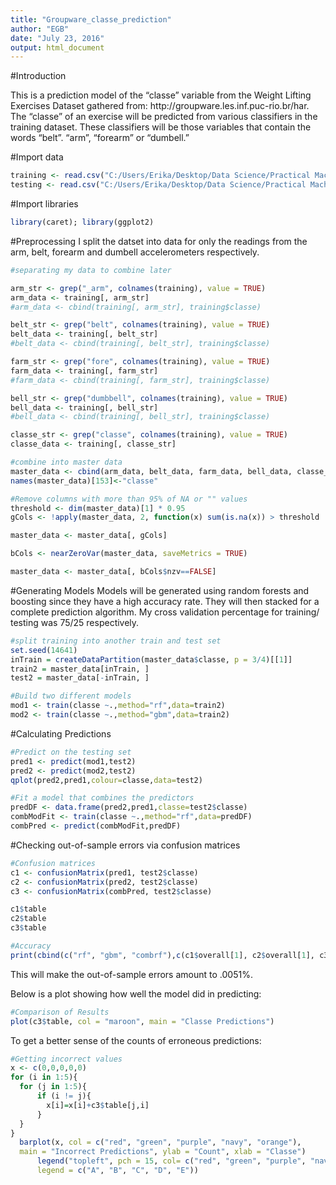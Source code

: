 ---
title: "Groupware_classe_prediction"
author: "EGB"
date: "July 23, 2016"
output: html_document
---

#Introduction

This is a prediction model of the "classe" variable from the Weight Lifting Exercises Dataset gathered from:
http://groupware.les.inf.puc-rio.br/har.  The "classe" of an exercise will be predicted from various classifiers in the training dataset.  These classifiers will be those variables that contain the words "belt". "arm", "forearm" or "dumbell."

#Import data

```{r}
training <- read.csv("C:/Users/Erika/Desktop/Data Science/Practical Machine Learning/pml-training.csv")
testing <- read.csv("C:/Users/Erika/Desktop/Data Science/Practical Machine Learning/pml-testing.csv")
```

#Import libraries

```{r}
library(caret); library(ggplot2)
```

#Preprocessing
I split the datset into data for only the readings from the arm, belt, forearm and dumbell accelerometers respectively.

```{r}
#separating my data to combine later

arm_str <- grep("_arm", colnames(training), value = TRUE)
arm_data <- training[, arm_str]
#arm_data <- cbind(training[, arm_str], training$classe)

belt_str <- grep("belt", colnames(training), value = TRUE)
belt_data <- training[, belt_str]
#belt_data <- cbind(training[, belt_str], training$classe)

farm_str <- grep("fore", colnames(training), value = TRUE)
farm_data <- training[, farm_str]
#farm_data <- cbind(training[, farm_str], training$classe)

bell_str <- grep("dumbbell", colnames(training), value = TRUE)
bell_data <- training[, bell_str]
#bell_data <- cbind(training[, bell_str], training$classe)

classe_str <- grep("classe", colnames(training), value = TRUE)
classe_data <- training[, classe_str]

#combine into master data
master_data <- cbind(arm_data, belt_data, farm_data, bell_data, classe_data)
names(master_data)[153]<-"classe"

#Remove columns with more than 95% of NA or "" values
threshold <- dim(master_data)[1] * 0.95
gCols <- !apply(master_data, 2, function(x) sum(is.na(x)) > threshold  || sum(x=="") > threshold)

master_data <- master_data[, gCols]

bCols <- nearZeroVar(master_data, saveMetrics = TRUE)

master_data <- master_data[, bCols$nzv==FALSE]

```

#Generating Models
Models will be generated using random forests and boosting since they have a high accuracy rate.  They will then stacked for a complete prediction algorithm.  My cross validation percentage for training/ testing was 75/25 respectively.

```{r}
#split training into another train and test set
set.seed(14641)
inTrain = createDataPartition(master_data$classe, p = 3/4)[[1]]
train2 = master_data[inTrain, ]
test2 = master_data[-inTrain, ]

#Build two different models
mod1 <- train(classe ~.,method="rf",data=train2)
mod2 <- train(classe ~.,method="gbm",data=train2)
```

#Calculating Predictions

```{r}
#Predict on the testing set
pred1 <- predict(mod1,test2) 
pred2 <- predict(mod2,test2)
qplot(pred2,pred1,colour=classe,data=test2)

#Fit a model that combines the predictors
predDF <- data.frame(pred2,pred1,classe=test2$classe)
combModFit <- train(classe ~.,method="rf",data=predDF)
combPred <- predict(combModFit,predDF)
```

#Checking out-of-sample errors via confusion matrices

```{r}
#Confusion matrices
c1 <- confusionMatrix(pred1, test2$classe)
c2 <- confusionMatrix(pred2, test2$classe)
c3 <- confusionMatrix(combPred, test2$classe)

c1$table
c2$table
c3$table

#Accuracy
print(cbind(c("rf", "gbm", "combrf"),c(c1$overall[1], c2$overall[1], c3$overall[1])))
```

This will make the out-of-sample errors amount to .0051%.

Below is a plot showing how well the model did in predicting:

```{r, echo=FALSE}
#Comparison of Results
plot(c3$table, col = "maroon", main = "Classe Predictions")
```

To get a better sense of the counts of erroneous predictions:
```{r, echo=FALSE}
#Getting incorrect values
x <- c(0,0,0,0,0)
for (i in 1:5){
  for (j in 1:5){
      if (i != j){
        x[i]=x[i]+c3$table[j,i]
      }
  }
} 
  barplot(x, col = c("red", "green", "purple", "navy", "orange"),
  main = "Incorrect Predictions", ylab = "Count", xlab = "Classe")
      legend("topleft", pch = 15, col= c("red", "green", "purple", "navy", "orange"), 
      legend = c("A", "B", "C", "D", "E"))
```